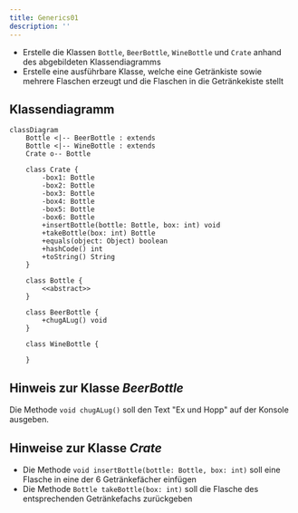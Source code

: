 ```yaml
---
title: Generics01
description: ''
---
```



- Erstelle die Klassen `Bottle`, `BeerBottle`, `WineBottle` und `Crate` anhand
  des abgebildeten Klassendiagramms
- Erstelle eine ausführbare Klasse, welche eine Getränkiste sowie mehrere
  Flaschen erzeugt und die Flaschen in die Getränkekiste stellt

## Klassendiagramm

```mermaid
classDiagram
    Bottle <|-- BeerBottle : extends
    Bottle <|-- WineBottle : extends
    Crate o-- Bottle

    class Crate {
        -box1: Bottle
        -box2: Bottle
        -box3: Bottle
        -box4: Bottle
        -box5: Bottle
        -box6: Bottle
        +insertBottle(bottle: Bottle, box: int) void
        +takeBottle(box: int) Bottle
        +equals(object: Object) boolean
        +hashCode() int
        +toString() String
    }

    class Bottle {
        <<abstract>>
    }

    class BeerBottle {
        +chugALug() void
    }

    class WineBottle {

    }
```

## Hinweis zur Klasse _BeerBottle_

Die Methode `void chugALug()` soll den Text "Ex und Hopp" auf der Konsole
ausgeben.

## Hinweise zur Klasse _Crate_

- Die Methode `void insertBottle(bottle: Bottle, box: int)` soll eine Flasche in
  eine der 6 Getränkefächer einfügen
- Die Methode `Bottle takeBottle(box: int)` soll die Flasche des entsprechenden
  Getränkefachs zurückgeben

<Exercise pullRequest="52" branchSuffix="generics/01" />

